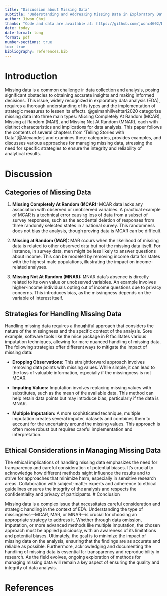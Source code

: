 ```yaml
---
title: "Discussion about Missing Data"
subtitle: "Understanding and Addressing Missing Data in Exploratory Data Analysis"
author: Jiwon Choi
thanks: "Code and data are available at: https://github.com/jwonc4602/Discussion-about-Missing-Data"
date: today
date-format: long
format: pdf
number-sections: true
toc: true
bibliography: references.bib
---
```


# Introduction

Missing data is a common challenge in data collection and analysis, posing significant obstacles to obtaining accurate insights and making informed decisions. This issue, widely recognized in exploratory data analysis (EDA), requires a thorough understanding of its types and the implementation of strategic measures to lessen its effects. @gelmanhillvehtari2020 categorize missing data into three main types: Missing Completely At Random (MCAR), Missing at Random (MAR), and Missing Not At Random (MNAR), each with distinct characteristics and implications for data analysis. This paper follows the contents of several chapters from "Telling Stories with Data"[@Alexander] and examines these categories, provides examples, and discusses various approaches for managing missing data, stressing the need for specific strategies to ensure the integrity and reliability of analytical results.

# Discussion

## Categories of Missing Data

1. **Missing Completely At Random (MCAR):** MCAR data lacks any association with observed or unobserved variables. A practical example of MCAR is a technical error causing loss of data from a subset of survey responses, such as the accidental deletion of responses from three randomly selected states in a national survey. This randomness does not bias the analysis, though proving data is MCAR can be difficult.

2. **Missing at Random (MAR):** MAR occurs when the likelihood of missing data is related to other observed data but not the missing data itself. For instance, in survey data, men might be less likely to answer questions about income. This can be modeled by removing income data for states with the highest male populations, illustrating the impact on income-related analyses.

3. **Missing Not At Random (MNAR):** MNAR data's absence is directly related to its own value or unobserved variables. An example involves higher-income individuals opting out of income questions due to privacy concerns. This introduces bias, as the missingness depends on the variable of interest itself.

## Strategies for Handling Missing Data

Handling missing data requires a thoughtful approach that considers the nature of the missingness and the specific context of the analysis. Sore example, software tools like the mice package in R facilitates various imputation techniques, allowing for more nuanced handling of missing data. The following strategies offer different ways to mitigate the impact of missing data:

- **Dropping Observations:** This straightforward approach involves removing data points with missing values. While simple, it can lead to the loss of valuable information, especially if the missingness is not MCAR.

- **Imputing Values:** Imputation involves replacing missing values with substitutes, such as the mean of the available data. This method can help retain data points but may introduce bias, particularly if the data is MNAR.

- **Multiple Imputation:** A more sophisticated technique, multiple imputation creates several imputed datasets and combines them to account for the uncertainty around the missing values. This approach is often more robust but requires careful implementation and interpretation.

## Ethical Considerations in Managing Missing Data
The ethical implications of handling missing data emphasizes the need for transparency and careful consideration of potential biases. It's crucial to acknowledge how different methods might influence the results and to strive for approaches that minimize harm, especially in sensitive research areas. Collaboration with subject-matter experts and adherence to ethical guidelines ensures the integrity of the analysis and respects the confidentiality and privacy of participants.
# Conclusion

Missing data is a complex issue that necessitates careful consideration and strategic handling in the context of EDA. Understanding the type of missingness—MCAR, MAR, or MNAR—is crucial for choosing an appropriate strategy to address it. Whether through data omission, imputation, or more advanced methods like multiple imputation, the chosen approach must be applied judiciously, with an awareness of its limitations and potential biases. Ultimately, the goal is to minimize the impact of missing data on the analysis, ensuring that the findings are as accurate and reliable as possible. Furthermore, acknowledging and documenting the handling of missing data is essential for transparency and reproducibility in research. As the field evolves, ongoing exploration of methods for managing missing data will remain a key aspect of ensuring the quality and integrity of data analysis.

\newpage


# References


